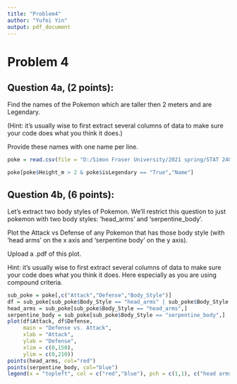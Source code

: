 ---
title: "Problem4"
author: "Yufei Yin"
output: pdf_document
---

# Problem 4

## Question 4a, (2 points): 
Find the names of the Pokemon which are taller then 2 meters and are Legendary.                                                 

(Hint: it's usually wise to first extract several columns of data to make sure your code does what you think it does.) 

Provide these names with one name per line.


```{r, echo=FALSE}
poke = read.csv(file = "D:/Simon Fraser University/2021 spring/STAT 240/Labs/lab1/pokemon_2019.csv",header=TRUE,sep = ",")
```

```{r}
poke[poke$Height_m > 2 & poke$isLegendary == "True","Name"]
```

## Question 4b, (6 points): 
Let's extract two body styles of Pokemon. We'll restrict this question to just pokemon with two body styles: 'head_arms' and 'serpentine_body'. 

Plot the Attack vs Defense of any Pokemon that has those body style (with 'head arms' on the x axis and 'serpentine body' on the y axis). 

Upload a .pdf of this plot. 

Hint: it's usually wise to first extract several columns of data to make sure your code does what you think it does. Here especially as you are using compound criteria.

```{r}
sub_poke = poke[,c("Attack","Defense","Body_Style")]
df = sub_poke[sub_poke$Body_Style == "head_arms" | sub_poke$Body_Style == "serpentine_body",]
head_arms = sub_poke[sub_poke$Body_Style == "head_arms",]
serpentine_body = sub_poke[sub_poke$Body_Style == "serpentine_body",]
plot(df$Attack, df$Defense,
     main = "Defense vs. Attack",
     xlab = "Attack",
     ylab = "Defense",
     xlim = c(0,150),
     ylim = c(0,210))
points(head_arms, col="red")
points(serpentine_body, col="blue")
legend(x = "topleft", col = c("red","blue"), pch = c(1,1), c("head arms", "serpentine body"))
```



